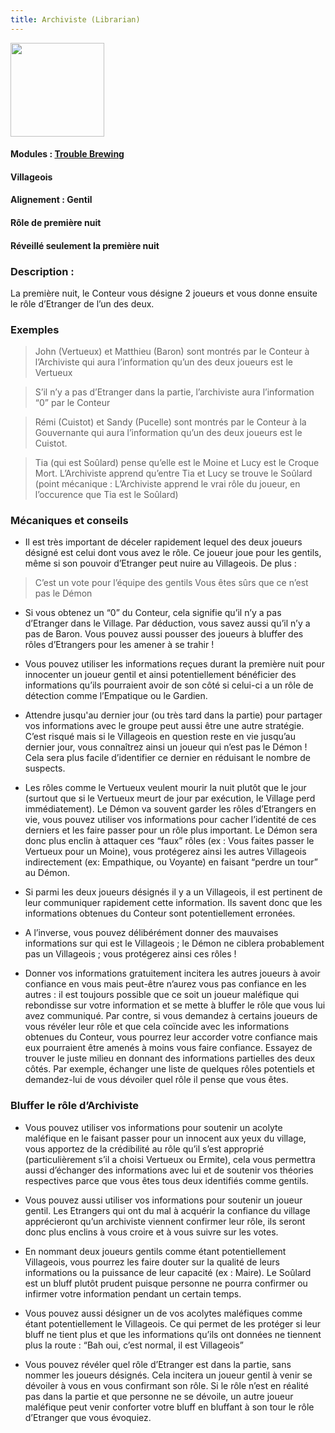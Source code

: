 ```yaml
---
title: Archiviste (Librarian)
---
```


<img src='/wiki/img/blood-on-the-clocktower/roles/archiviste.png' height='150' />

#### Modules : [Trouble Brewing](../modules/trouble-brewing)
#### Villageois
#### Alignement : Gentil 
#### Rôle de première nuit
#### Réveillé seulement la première nuit

### Description :
La première nuit, le Conteur vous désigne 2 joueurs et  vous donne ensuite le rôle d’Etranger de l’un des deux.
 
### Exemples  
> John (Vertueux) et Matthieu (Baron) sont montrés par le Conteur à l’Archiviste qui aura l’information qu’un des deux joueurs est le Vertueux

> S’il n’y a pas d’Etranger dans la partie,  l’archiviste aura l’information “0” par le Conteur

> Rémi (Cuistot) et Sandy (Pucelle) sont montrés par le Conteur à la Gouvernante qui aura l’information qu’un des deux joueurs est le Cuistot. 

> Tia (qui est Soûlard) pense qu’elle est le Moine et Lucy est le Croque Mort. L’Archiviste apprend qu’entre Tia et Lucy se trouve le Soûlard (point mécanique : L’Archiviste apprend le vrai rôle du joueur, en l’occurence que Tia est le Soûlard)


### Mécaniques et conseils
- Il est très important de déceler rapidement lequel des deux joueurs désigné est celui dont vous avez le rôle. Ce joueur joue pour les gentils, même si son pouvoir d’Etranger peut nuire au Villageois. De plus :
> C’est un vote pour l’équipe des gentils
> Vous êtes sûrs que ce n’est pas le Démon

- Si vous obtenez un “0” du Conteur, cela signifie qu’il n’y a pas d’Etranger dans le Village. Par déduction, vous savez aussi qu’il n’y a pas de Baron. Vous pouvez aussi pousser des joueurs à bluffer des rôles d’Etrangers pour les amener à se trahir !

- Vous pouvez utiliser les informations reçues durant la première nuit pour innocenter un joueur gentil et ainsi potentiellement bénéficier des informations qu’ils pourraient avoir de son côté si celui-ci a un rôle de détection comme l’Empatique ou le Gardien.

- Attendre jusqu'au dernier jour (ou très tard dans la partie) pour partager vos informations avec le groupe peut aussi être une autre stratégie. C’est risqué mais si le Villageois en question reste en vie jusqu’au dernier jour, vous connaîtrez ainsi un joueur qui n’est pas le Démon ! Cela sera plus facile d’identifier ce dernier en réduisant le nombre de suspects.

- Les rôles comme le Vertueux veulent mourir la nuit plutôt que le jour (surtout que si le Vertueux meurt de jour par exécution, le Village perd immédiatement). Le Démon va souvent garder les rôles d’Etrangers en vie, vous pouvez utiliser vos informations pour cacher l’identité de ces derniers et les faire passer pour un rôle plus important. Le Démon sera donc plus enclin à attaquer ces “faux” rôles (ex : Vous faites passer le Vertueux pour un Moine), vous protégerez ainsi les autres Villageois indirectement (ex: Empathique, ou Voyante) en faisant “perdre un tour” au Démon.

- Si parmi les deux joueurs désignés il y a un Villageois, il est pertinent de leur communiquer rapidement cette information. Ils savent donc que les informations obtenues du Conteur sont potentiellement erronées.

- A l’inverse, vous pouvez délibérément donner des mauvaises informations sur qui est le Villageois ; le Démon ne ciblera probablement pas un Villageois ; vous protégerez ainsi ces rôles !

- Donner vos informations gratuitement incitera les autres joueurs à avoir confiance en vous mais peut-être n’aurez vous pas confiance en les autres : il est toujours possible que ce soit un joueur maléfique qui rebondisse sur votre information et se mette à bluffer le rôle que vous lui avez communiqué. Par contre, si vous demandez à certains joueurs de vous révéler leur rôle et que cela coïncide avec les informations obtenues du Conteur, vous pourrez leur accorder votre confiance mais eux pourraient être amenés à moins vous faire confiance. Essayez de trouver le juste milieu en donnant des informations partielles des deux côtés. Par exemple, échanger une liste de quelques rôles potentiels et demandez-lui de vous dévoiler quel rôle il pense que vous êtes.
 
### Bluffer le rôle d’Archiviste

- Vous pouvez utiliser vos informations pour soutenir un acolyte maléfique en le faisant passer pour un innocent aux yeux du village, vous apportez de la crédibilité au rôle qu’il s’est approprié (particulièrement s’il a choisi Vertueux ou Ermite), cela  vous permettra aussi d’échanger des informations avec lui et de soutenir vos théories respectives parce que vous êtes tous deux identifiés comme gentils.

- Vous pouvez aussi utiliser vos informations pour soutenir un joueur gentil. Les Etrangers qui ont du mal à acquérir la confiance du village apprécieront qu’un archiviste viennent confirmer leur rôle, ils seront donc plus enclins à vous croire et à vous suivre sur les votes.

- En nommant deux joueurs gentils comme étant potentiellement Villageois, vous pourrez les faire douter sur la qualité de leurs informations ou la puissance de leur capacité (ex : Maire). Le Soûlard est un bluff plutôt prudent puisque personne ne pourra confirmer ou infirmer votre information pendant un certain temps.

- Vous pouvez aussi désigner un de vos acolytes maléfiques comme étant potentiellement le Villageois. Ce qui permet de les protéger si leur bluff ne tient plus et que les informations qu’ils ont données ne tiennent plus la route : “Bah oui, c’est normal, il est Villageois”

- Vous pouvez révéler quel rôle d’Etranger est dans la partie, sans nommer les joueurs désignés. Cela incitera un joueur gentil à venir se dévoiler à vous en vous confirmant son rôle. Si le rôle n’est en réalité pas dans la partie et que personne ne se dévoile, un autre joueur maléfique peut venir conforter votre bluff en bluffant à son tour le rôle d’Etranger que vous évoquiez.
